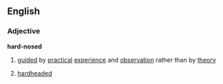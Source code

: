 ==English==
===Adjective===
'''hard-nosed'''
# [[guide]]d by [[practical]] [[experience]] and [[observation]] rather than by [[theory]]
# {{idiom}} [[hardheaded]]